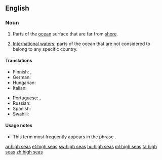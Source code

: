==English==

===Noun===
{{head|en|plural|head=[[high]] [[seas]]}} {{context|pluralonly|lang=en}}

# {{context|nautical|lang=en}} Parts of the [[ocean]] surface that are far from [[shore]].
# {{context|specifically|lang=en}} [[international waters|International waters]]; parts of the ocean that are not considered to belong to any specific country.

====Translations====
{{trans-top|parts of ocean far from shore}}
* Finnish: {{t+|fi|avomeri}}, {{t-|fi|ulkomeri}}
* German: {{t-|de|Hochsee|f}}
* Hungarian: {{t+|hu|nyílt tenger}}
* Italian: {{t-|it|alto mare|m}}
{{trans-mid}}
* Portuguese: {{t+|pt|alto-mar|m}}, {{t+|pt|largo|m}}
* Russian: {{t-|ru|открытое море|n|tr=otkrýtnoje móre}}
* Spanish: {{t+|es|alta mar|f}}
* Swahili: {{t+|sw|majimakuu}}
{{trans-bottom}}

{{trans-see|international waters}}

====Usage notes====
* This term most frequently appears in the phrase {{term||on the high seas}}.

[[ar:high seas]]
[[et:high seas]]
[[sw:high seas]]
[[hu:high seas]]
[[ml:high seas]]
[[ta:high seas]]
[[zh:high seas]]